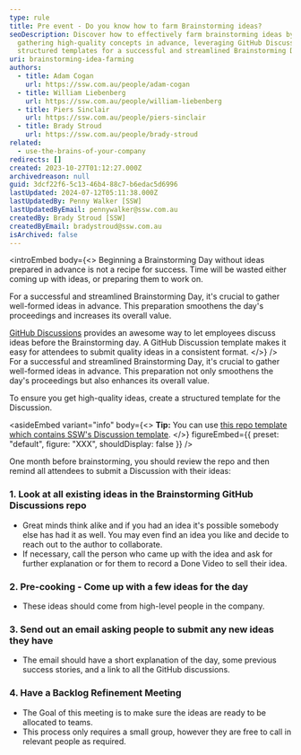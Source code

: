 ```yaml
---
type: rule
title: Pre event - Do you know how to farm Brainstorming ideas?
seoDescription: Discover how to effectively farm brainstorming ideas by
  gathering high-quality concepts in advance, leveraging GitHub Discussions and
  structured templates for a successful and streamlined Brainstorming Day.
uri: brainstorming-idea-farming
authors:
  - title: Adam Cogan
    url: https://ssw.com.au/people/adam-cogan
  - title: William Liebenberg
    url: https://ssw.com.au/people/william-liebenberg
  - title: Piers Sinclair
    url: https://ssw.com.au/people/piers-sinclair
  - title: Brady Stroud
    url: https://ssw.com.au/people/brady-stroud
related:
  - use-the-brains-of-your-company
redirects: []
created: 2023-10-27T01:12:27.000Z
archivedreason: null
guid: 3dcf22f6-5c13-46b4-88c7-b6edac5d6996
lastUpdated: 2024-07-12T05:11:38.000Z
lastUpdatedBy: Penny Walker [SSW]
lastUpdatedByEmail: pennywalker@ssw.com.au
createdBy: Brady Stroud [SSW]
createdByEmail: bradystroud@ssw.com.au
isArchived: false
---
```


<introEmbed
  body={<>
Beginning a Brainstorming Day without ideas prepared in advance is not a recipe for success. Time will be wasted either coming up with ideas, or preparing them to work on.

For a successful and streamlined Brainstorming Day, it's crucial to gather well-formed ideas in advance. This preparation smoothens the day's proceedings and increases its overall value.

[GitHub Discussions](https://docs.github.com/en/discussions) provides an awesome way to let employees discuss ideas before the Brainstorming day. A GitHub Discussion template makes it easy for attendees to submit quality ideas in a consistent format.
  </>}
/>
For a successful and streamlined Brainstorming Day, it's crucial to gather well-formed ideas in advance. This preparation not only smoothens the day's proceedings but also enhances its overall value.

To ensure you get high-quality ideas, create a structured template for the Discussion.

<asideEmbed
  variant="info"
  body={<>
    **Tip:** You can use [this repo template which contains SSW's Discussion template](https://github.com/SSWConsulting/SSW.Brainstorming.Template).
  </>}
  figureEmbed={{
    preset: "default",
    figure: "XXX",
    shouldDisplay: false
  }}
/>

One month before brainstorming, you should review the repo and then remind all attendees to submit a Discussion with their ideas:

### 1. Look at all existing ideas in the Brainstorming GitHub Discussions repo

* Great minds think alike and if you had an idea it's possible somebody else has had it as well. You may even find an idea you like and decide to reach out to the author to collaborate.
* If necessary, call the person who came up with the idea and ask for further explanation or for them to record a Done Video to sell their idea.

### 2. Pre-cooking - Come up with a few ideas for the day

* These ideas should come from high-level people in the company.

### 3. Send out an email asking people to submit any new ideas they have

* The email should have a short explanation of the day, some previous success stories, and a link to all the GitHub discussions.

### 4. Have a Backlog Refinement Meeting

* The Goal of this meeting is to make sure the ideas are ready to be allocated to teams.
* This process only requires a small group, however they are free to call in relevant people as required.

<youtubeEmbed url="https://www.youtube.com/embed/lMpeffmoc0I" description="Video: Backlog Refinement Meeting (3 min)" />

